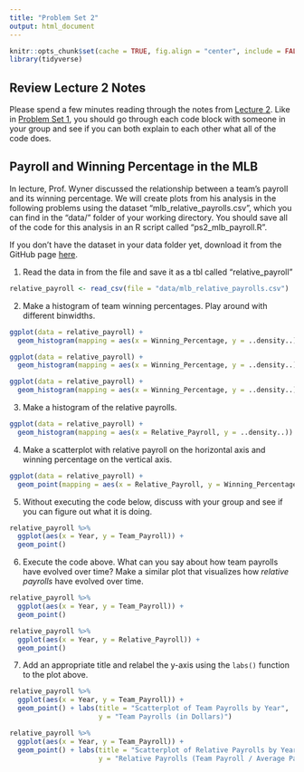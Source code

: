 ```yaml
---
title: "Problem Set 2"
output: html_document
---
```


```r
knitr::opts_chunk$set(cache = TRUE, fig.align = "center", include = FALSE) # set include = TRUE to see solutions in knitted RMarkdown
library(tidyverse)
```

## Review Lecture 2 Notes

Please spend a few minutes reading through the notes from [Lecture 2](tc_lecture2.html). 
Like in [Problem Set 1](tc_ps1.html), you should go through each code block with someone in your group and see if you can both explain to each other what all of the code does.

## Payroll and Winning Percentage in the MLB

In lecture, Prof. Wyner discussed the relationship between a team's payroll and its winning percentage.
We will create plots from his analysis in the following problems using the dataset "mlb_relative_payrolls.csv", which you can find in the "data/" folder of your working directory.
You should save all of the code for this analysis in an R script called "ps2_mlb_payroll.R".

If you don't have the dataset in your data folder yet, download it from the GitHub page [here](https://github.com/skdeshpande91/wharton_moneyball/raw/master/website_files/data/mlb_relative_payrolls.csv).

1. Read the data in from the file and save it as a tbl called "relative_payroll"
```r
relative_payroll <- read_csv(file = "data/mlb_relative_payrolls.csv")
```

2. Make a histogram of team winning percentages. Play around with different binwidths. 
```r
ggplot(data = relative_payroll) +
  geom_histogram(mapping = aes(x = Winning_Percentage, y = ..density..))

ggplot(data = relative_payroll) +
  geom_histogram(mapping = aes(x = Winning_Percentage, y = ..density..), binwidth = 0.05)

ggplot(data = relative_payroll) +
  geom_histogram(mapping = aes(x = Winning_Percentage, y = ..density..), binwidth = 0.01)
```

3. Make a histogram of the relative payrolls.
```r
ggplot(data = relative_payroll) +
  geom_histogram(mapping = aes(x = Relative_Payroll, y = ..density..))
```

4. Make a scatterplot with relative payroll on the horizontal axis and winning percentage on the vertical axis. 

```r
ggplot(data = relative_payroll) +
  geom_point(mapping = aes(x = Relative_Payroll, y = Winning_Percentage))
```

5. Without executing the code below, discuss with your group and see if you can figure out what it is doing.
```r
relative_payroll %>%
  ggplot(aes(x = Year, y = Team_Payroll)) +
  geom_point()
```

6. Execute the code above. What can you say about how team payrolls have evolved over time? Make a similar plot that visualizes how *relative payrolls* have evolved over time.

```r
relative_payroll %>%
  ggplot(aes(x = Year, y = Team_Payroll)) +
  geom_point()

relative_payroll %>%
  ggplot(aes(x = Year, y = Relative_Payroll)) +
  geom_point()
```

7. Add an appropriate title and relabel the y-axis using the `labs()` function to the plot above.

```r
relative_payroll %>%
  ggplot(aes(x = Year, y = Team_Payroll)) +
  geom_point() + labs(title = "Scatterplot of Team Payrolls by Year",
                      y = "Team Payrolls (in Dollars)")

relative_payroll %>%
  ggplot(aes(x = Year, y = Team_Payroll)) +
  geom_point() + labs(title = "Scatterplot of Relative Payrolls by Year",
                      y = "Relative Payrolls (Team Payroll / Average Payroll)")
```